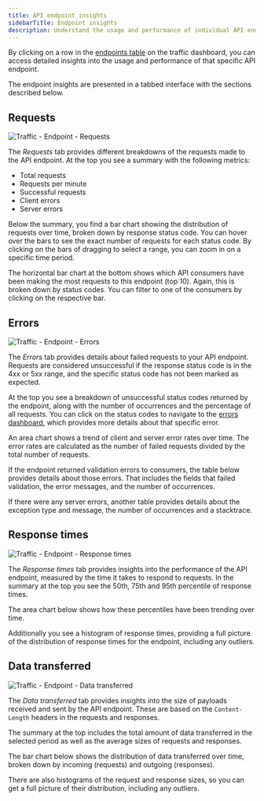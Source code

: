 ```yaml
---
title: API endpoint insights
sidebarTitle: Endpoint insights
description: Understand the usage and performance of individual API endpoints.
---
```


By clicking on a row in the [endpoints table](/features/traffic-dashboard#endpoints-table) on the traffic dashboard, you can access detailed insights into the usage and performance of that specific API endpoint.

The endpoint insights are presented in a tabbed interface with the sections described below.

## Requests

<img src="https://assets.apitally.io/docs/2025-08-26/traffic-endpoint-requests.webp" alt="Traffic - Endpoint - Requests" className="rounded-xl" />

The *Requests* tab provides different breakdowns of the requests made to the API endpoint. At the top you see a summary with the following metrics:

- Total requests
- Requests per minute
- Successful requests
- Client errors
- Server errors

Below the summary, you find a bar chart showing the distribution of requests over time, broken down by response status code.
You can hover over the bars to see the exact number of requests for each status code.
By clicking on the bars of dragging to select a range, you can zoom in on a specific time period.

The horizontal bar chart at the bottom shows which API consumers have been making the most requests to this endpoint (top 10).
Again, this is broken down by status codes.
You can filter to one of the consumers by clicking on the respective bar.

## Errors

<img src="https://assets.apitally.io/docs/2025-08-26/traffic-endpoint-errors.webp" alt="Traffic - Endpoint - Errors" className="rounded-xl" loading="lazy" />

The *Errors* tab provides details about failed requests to your API endpoint.
Requests are considered unsuccessful if the response status code is in the 4xx or 5xx range, and the specific status code has not been marked as expected.

At the top you see a breakdown of unsuccessful status codes returned by the endpoint, along with the number of occurrences and the percentage of all requests.
You can click on the status codes to navigate to the [errors dashboard](/features/errors-dashboard), which provides more details about that specific error.

An area chart shows a trend of client and server error rates over time.
The error rates are calculated as the number of failed requests divided by the total number of requests.

If the endpoint returned validation errors to consumers, the table below provides details about those errors.
That includes the fields that failed validation, the error messages, and the number of occurrences.

If there were any server errors, another table provides details about the exception type and message, the number of occurrences and a stacktrace.

## Response times

<img src="https://assets.apitally.io/docs/2025-08-26/traffic-endpoint-response-times.webp" alt="Traffic - Endpoint - Response times" className="rounded-xl" loading="lazy" />

The *Response times* tab provides insights into the performance of the API endpoint, measured by the time it takes to respond to requests.
In the summary at the top you see the 50th, 75th and 95th percentile of response times.

The area chart below shows how these percentiles have been trending over time.

Additionally you see a histogram of response times, providing a full picture of the distribution of response times for the endpoint, including any outliers.

## Data transferred

<img src="https://assets.apitally.io/docs/2025-08-26/traffic-endpoint-data-transferred.webp" alt="Traffic - Endpoint - Data transferred" className="rounded-xl" loading="lazy" />

The *Data transferred* tab provides insights into the size of payloads received and sent by the API endpoint.
These are based on the `Content-Length` headers in the requests and responses.

The summary at the top includes the total amount of data transferred in the selected period as well as the average sizes of requests and responses.

The bar chart below shows the distribution of data transferred over time, broken down by incoming (requests) and outgoing (responses).

There are also histograms of the request and response sizes, so you can get a full picture of their distribution, including any outliers.
